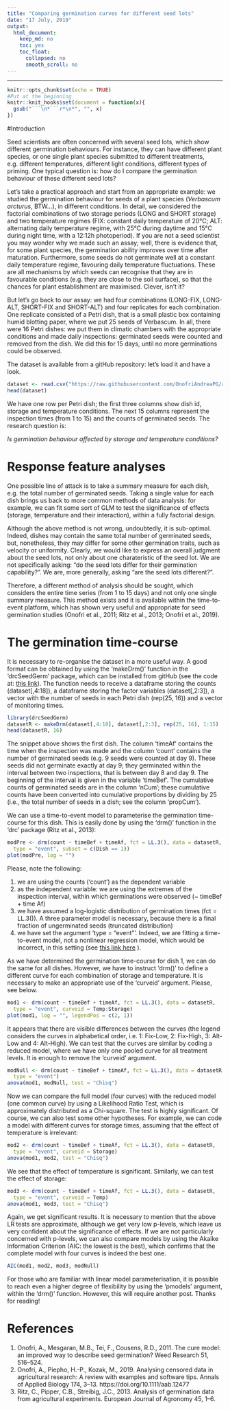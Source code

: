 ```yaml
---
title: "Comparing germination curves for different seed lots"
date: "17 July, 2019"
output:
  html_document:
    keep_md: no 
    toc: yes
    toc_float:
      collapsed: no
      smooth_scroll: no
---
```


---

```r
knitr::opts_chunk$set(echo = TRUE)
#Put at the beginning
knitr::knit_hooks$set(document = function(x){ 
  gsub("```\n*```r*\n*", "", x) 
})
```


#Introduction

Seed scientists are often concerned with several seed lots, which show different germination behaviours. For instance, they can have different plant species, or one single plant species  submitted to different treatments, e.g. different temperatures, different light conditions, different types of priming. One typical question is: how do I compare the germination behaviour of these different seed lots?

Let's take a practical approach and start from an appropriate example: we studied the germination behaviour for seeds of a plant species (*Verbascum arcturus*, BTW...), in different conditions. In detail, we considered the factorial combinations of two storage periods (LONG and SHORT storage) and two temperature regimes (FIX: constant daily temperature of 20°C; ALT: alternating daily temperature regime, with 25°C during daytime and 15°C during night time, with a 12:12h photoperiod). If you are not a seed scientist you may wonder why we made such an assay; well, there is evidence that, for some plant species, the germination ability improves over time after maturation. Furthermore, some seeds do not germinate well at a constant daily temperature regime, favouring daily temperature fluctuations.  These are all mechanisms by which seeds can recognise that they are in favourable conditions (e.g. they are close to the soil surface), so that the chances for plant establishment are maximised. Clever, isn't it?

But let's go back to our assay: we had four combinations (LONG-FIX, LONG-ALT, SHORT-FIX and SHORT-ALT) and four replicates for each combination. One replicate consisted of a Petri dish, that is a small plastic box containing humid blotting paper, where we put 25 seeds of Verbascum. In all, there were 16 Petri dishes: we put them in climatic chambers with the appropriate conditions and made daily inspections: germinated seeds were counted and removed from the dish. We did this for 15 days, until no more germinations could be observed.

The dataset is available from a gitHub repository: let's load it and have a look.

```r
dataset <- read.csv("https://raw.githubusercontent.com/OnofriAndreaPG/agroBioData/master/TempStorage.csv", header = T, check.names = F)
head(dataset)
```

We have one row per Petri dish; the first three columns show dish id, storage and temperature conditions. The next 15 columns represent the inspection times (from 1 to 15) and the counts of germinated seeds. The research question is:

*Is germination behaviour affected by storage and temperature conditions?*

# Response feature analyses

One possible line of attack is to take a summary measure for each dish, e.g. the total number of germinated seeds. Taking a single value for each dish brings us back to more common methods of data analysis: for example, we can fit some sort of GLM to test the significance of effects (storage, temperature and their interaction), within a fully factorial design.

Although the above method is not wrong, undoubtedly, it is sub-optimal. Indeed, dishes may contain the same total number of germinated seeds, but, nonetheless, they may differ for some other germination traits, such as velocity or uniformity. Clearly, we would like to express an overall judgment about the seed lots, not only about one charateristic of the seed lot. We are not specifically asking: "do the seed lots differ for their germination capability?". We are, more generally, asking "are the seed lots different?".

Therefore, a different method of analysis should be sought, which considers the entire time series (from 1 to 15 days) and not only one single summary measure. This method exists and it is available within the time-to-event platform, which has shown very useful and appropriate for seed germination studies (Onofri et al., 2011; Ritz et al., 2013; Onofri et al., 2019).

# The germination time-course

It is necessary to re-organise the dataset in a more useful way. A good format can be obtained by using the 'makeDrm()' function in the 'drcSeedGerm' package, which can be installed from gitHub (see the code at: [this link](https://www.statforbiology.com/seedgermination/index.html)). The function needs to receive a dataframe storing the counts (dataset[,4:18]), a dataframe storing the factor variables (dataset[,2:3]), a vector with the number of seeds in each Petri dish (rep(25, 16)) and a vector of monitoring times.

```r
library(drcSeedGerm)
datasetR <- makeDrm(dataset[,4:18], dataset[,2:3], rep(25, 16), 1:15)
head(datasetR, 16)
```

The snippet above shows the first dish. The column 'timeAf' contains the time when the inspection was made and the column 'count' contains the number of germinated seeds (e.g. 9 seeds were counted at day 9). These seeds did not germinate exactly at day 9; they germinated within the interval between two inspections, that is between day 8 and day 9. The beginning of the interval is given in the variable 'timeBef'. The cumulative counts of germinated seeds are in the column 'nCum'; these cumulative counts have been converted into cumulative proportions by dividing by 25 (i.e., the total number of seeds in a dish; see the column 'propCum').

We can use a time-to-event model to parameterise the germination time-course for this dish. This is easily done by using the 'drm()' function in the 'drc' package (Ritz et al., 2013):

```r
modPre <- drm(count ~ timeBef + timeAf, fct = LL.3(), data = datasetR,
  type = "event", subset = c(Dish == 1))
plot(modPre, log = "")
```

Please, note the following:

1. we are using the counts ('count') as the dependent variable
2. as the independent variable: we are using the extremes of the inspection interval, within which germinations were observed (~ timeBef + time Af)
3. we have assumed a log-logistic distribution of germination times (fct = LL.3()). A three parameter model is necessary, because there is a final fraction of ungerminated seeds (truncated distribution)
4. we have set the argument 'type = "event"'. Indeed, we are fitting a time-to-event model, not a nonlinear regression model, which would be incorrect, in this setting (see [this link here](https://www.statforbiology.com/seedgermination/timetoevent) ).

As we have determined the germination time-course for dish 1, we can do the same for all dishes. However, we have to instruct 'drm()' to define a different curve for each combination of storage and temperature. It is necessary to make an appropriate use of the 'curveid' argument. Please, see below.

```r
mod1 <- drm(count ~ timeBef + timeAf, fct = LL.3(), data = datasetR,
  type = "event", curveid = Temp:Storage)
plot(mod1, log = "", legendPos = c(2, 1))
```

It appears that there are visible differences between the curves (the legend considers the curves in alphabetical order, i.e. 1: Fix-Low, 2: Fix-High, 3: Alt-Low and 4: Alt-High). We can test that the curves are similar by coding a reduced model, where we have only one pooled curve for all treatment levels. It is enough to remove the 'curveid' argument.

```r
modNull <- drm(count ~ timeBef + timeAf, fct = LL.3(), data = datasetR,
  type = "event")
anova(mod1, modNull, test = "Chisq")
```

Now we can compare the full model (four curves) with the reduced model (one common curve) by using a Likelihood Ratio Test, which is approximately distributed as a Chi-square. The test is highly significant. Of course, we can also test some other hypotheses. For example, we can code a model with different curves for storage times, assuming that the effect of temperature is irrelevant:

```r
mod2 <- drm(count ~ timeBef + timeAf, fct = LL.3(), data = datasetR,
  type = "event", curveid = Storage)
anova(mod1, mod2, test = "Chisq")
```

We see that the effect of temperature is significant. Similarly, we can test the effect of storage:

```r
mod3 <- drm(count ~ timeBef + timeAf, fct = LL.3(), data = datasetR,
  type = "event", curveid = Temp)
anova(mod1, mod3, test = "Chisq")
```

Again, we get significant results. It is necessary to mention that the above LR tests are approximate, although we get very low p-levels, which leave us very confident about the significance of effects. If we are not particularly concerned with p-levels, we can also compare models by using the Akaike Information Criterion (AIC: the lowest is the best), which confirms that the complete model with four curves is indeed the best one.

```r
AIC(mod1, mod2, mod3, modNull)
```


For those who are familiar with linear model parameterisation, it is possible to reach even a higher degree of flexibility by using the 'pmodels' argument, within the 'drm()' function. However, this will require another post. Thanks for reading!

# References

1. Onofri, A., Mesgaran, M.B., Tei, F., Cousens, R.D., 2011. The cure model: an improved way to describe seed germination? Weed Research 51, 516–524.
2. Onofri, A., Piepho, H.-P., Kozak, M., 2019. Analysing censored data in agricultural research: A review with examples and software tips. Annals of Applied Biology 174, 3–13. https://doi.org/10.1111/aab.12477
3. Ritz, C., Pipper, C.B., Streibig, J.C., 2013. Analysis of germination data from agricultural experiments. European Journal of Agronomy 45, 1–6.


